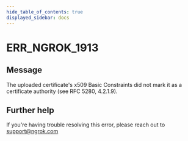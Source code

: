 ```yaml
---
hide_table_of_contents: true
displayed_sidebar: docs
---
```



# ERR_NGROK_1913

## Message

The uploaded certificate's x509 Basic Constraints did not mark it as a certificate authority (see RFC 5280, 4.2.1.9).

<ErrorDetails error="err_ngrok_1913" />

## Further help

If you're having trouble resolving this error, please reach out to [support@ngrok.com](mailto:support@ngrok.com?subject=Help%20with%20ERR_NGROK_1913)

